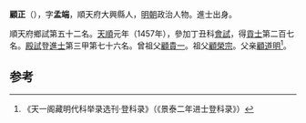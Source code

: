 '''顧正'''（{{bd|1433年||？}}），字'''孟端'''，順天府大興縣人，[[明朝|明朝]]政治人物。進士出身。

順天府鄉試第五十二名。[[天顺_(明朝)|天順]]元年（1457年），參加丁丑科[[會試|會試]]，得[[貢士|貢士]]第二百七名。[[殿試|殿試]]登[[進士|進士]]第三甲第七十六名。曾祖父[[顧貴一|顧貴一]]。祖父[[顧榮宗|顧榮宗]]。父亲[[顧道明|顧道明]]<ref>《天一阁藏明代科举录选刊·登科录》（《景泰二年进士登科录》）</ref>。

==参考==
{{reflist}}
{{明朝人物小作品}}
{{天順元年丁丑科殿試金榜}}